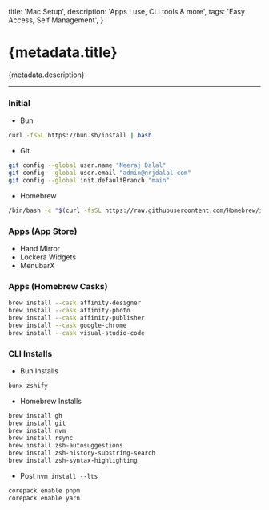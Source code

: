   title: 'Mac Setup',
  description: 'Apps I use, CLI tools & more',
  tags: 'Easy Access, Self Management',
}

# {metadata.title}

{metadata.description}

---

### Initial

- Bun

```sh
curl -fsSL https://bun.sh/install | bash
```

- Git

```sh
git config --global user.name "Neeraj Dalal"
git config --global user.email "admin@nrjdalal.com"
git config --global init.defaultBranch "main"
```

- Homebrew

```sh
/bin/bash -c "$(curl -fsSL https://raw.githubusercontent.com/Homebrew/install/HEAD/install.sh)"
```

### Apps (App Store)

- Hand Mirror
- Lockera Widgets
- MenubarX

### Apps (Homebrew Casks)

```sh
brew install --cask affinity-designer
brew install --cask affinity-photo
brew install --cask affinity-publisher
brew install --cask google-chrome
brew install --cask visual-studio-code
```

### CLI Installs

- Bun Installs

```sh
bunx zshify
```

- Homebrew Installs

```sh
brew install gh
brew install git
brew install nvm
brew install rsync
brew install zsh-autosuggestions
brew install zsh-history-substring-search
brew install zsh-syntax-highlighting
```

- Post `nvm install --lts`

```sh
corepack enable pnpm
corepack enable yarn
```
